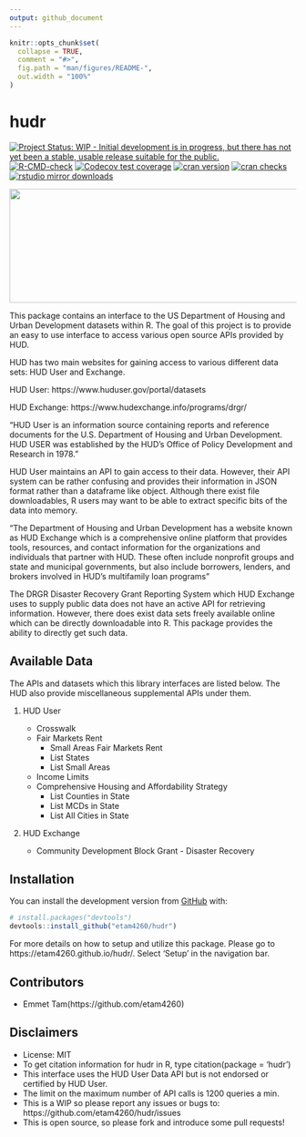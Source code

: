 ```yaml
---
output: github_document
---
```


<!-- README.md is generated from README.Rmd. Please edit that file -->

```r
knitr::opts_chunk$set(
  collapse = TRUE,
  comment = "#>",
  fig.path = "man/figures/README-",
  out.width = "100%"
)
```

# hudr
<!-- badges: start -->
[![Project Status: WIP - Initial development is in progress, but there has not yet been a stable, usable release suitable for the public.](https://www.repostatus.org/badges/latest/wip.svg)](https://www.repostatus.org/#wip)
[![R-CMD-check](https://github.com/etam4260/hudr/workflows/R-CMD-check/badge.svg)](https://github.com/etam4260/hudr/actions)
[![Codecov test coverage](https://codecov.io/gh/etam4260/hudr/branch/main/graph/badge.svg)](https://codecov.io/gh/etam4260/hudr?branch=main)
[![cran version](https://www.r-pkg.org/badges/version/hudr)](https://cran.r-project.org/package=hudr)
[![cran checks](https://cranchecks.info/badges/worst/hudr)](https://cranchecks.info/pkgs/hudr)
[![rstudio mirror downloads](https://cranlogs.r-pkg.org/badges/hudr?color=C9A115)](https://github.com/r-hub/cranlogs.app)
<!-- badges: end -->

<img src="https://github.com/etam4260/hudr/blob/main/man/figures/HUD.jpg?raw=true" width="1250" height="200"/>

This package contains an interface to the US Department of Housing and Urban 
Development datasets within R. The goal of this project is to provide an 
easy to use interface to access various open source APIs provided by HUD. 

HUD has two main websites for gaining access to various different data sets:
HUD User and Exchange.

HUD User: https://www.huduser.gov/portal/datasets

HUD Exchange: https://www.hudexchange.info/programs/drgr/

"HUD User is an information source containing reports and reference documents 
for the U.S. Department of Housing and Urban Development. 
HUD USER was established by the HUD's Office of Policy Development
and Research in 1978."

HUD User maintains an API to gain access to their data. However, their API
system can be rather confusing and provides their information in JSON format 
rather than a dataframe like object. Although there exist file downloadables,
R users may want to be able to extract specific bits of the data into memory.

"The Department of Housing and Urban Development has a website known as HUD
Exchange which is a comprehensive online platform that provides tools, 
resources, and contact information for the organizations and individuals 
that partner with HUD. These often include nonprofit groups and state and
municipal governments, but also include borrowers, lenders, and brokers
involved in HUD’s multifamily loan programs"

The DRGR Disaster Recovery Grant Reporting System which HUD Exchange uses
to supply public data does not have an active API for retrieving information. 
However, there does exist data sets freely available online which can be directly
downloadable into R. This package provides the ability to directly get such data.

## Available Data

The APIs and datasets which this library interfaces are listed below. The HUD
also provide miscellaneous supplemental APIs under them.

1) HUD User
  
    * Crosswalk
    * Fair Markets Rent
      + Small Areas Fair Markets Rent
      + List States
      + List Small Areas
    * Income Limits
    * Comprehensive Housing and Affordability Strategy
      + List Counties in State
      + List MCDs in State
      + List All Cities in State
    
2) HUD Exchange

    * Community Development Block Grant - Disaster Recovery
    

    
## Installation

You can install the development version from [GitHub](https://github.com/) with:

``` r
# install.packages("devtools")
devtools::install_github("etam4260/hudr")
```

For more details on how to setup and utilize this package. Please go to
https://etam4260.github.io/hudr/. Select 'Setup' in the navigation bar.


## Contributors

* Emmet Tam(https://github.com/etam4260)


## Disclaimers

* License: MIT
* To get citation information for hudr in R, type citation(package = 'hudr')
* This interface uses the HUD User Data API but is not endorsed or certified by HUD User.
* The limit on the maximum number of API calls is 1200 queries a min.
* This is a WIP so please report any issues or bugs to: https://github.com/etam4260/hudr/issues
* This is open source, so please fork and introduce some pull requests!

